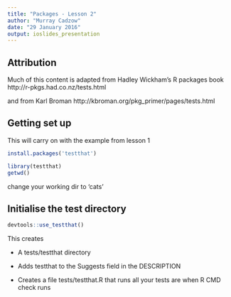 ```yaml
---
title: "Packages - Lesson 2"
author: "Murray Cadzow"
date: "29 January 2016"
output: ioslides_presentation
---
```


## Attribution

Much of this content is adapted from Hadley Wickham's R packages book
http://r-pkgs.had.co.nz/tests.html

and from Karl Broman
http://kbroman.org/pkg_primer/pages/tests.html

## Getting set up

This will carry on with the example from lesson 1

```r
install.packages('testthat')

library(testthat)
getwd()
```

change your working dir to 'cats'

## Initialise the test directory

```r
devtools::use_testthat()

```

This creates

* A tests/testthat directory

* Adds testthat to the Suggests field in the DESCRIPTION

* Creates a file tests/testthat.R that runs all your tests are when R CMD check runs
